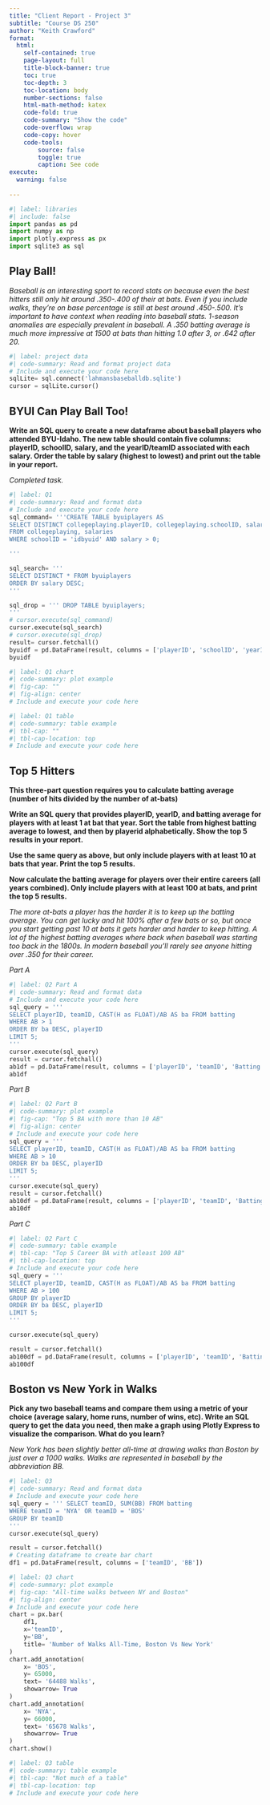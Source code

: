 ```yaml
---
title: "Client Report - Project 3"
subtitle: "Course DS 250"
author: "Keith Crawford"
format:
  html:
    self-contained: true
    page-layout: full
    title-block-banner: true
    toc: true
    toc-depth: 3
    toc-location: body
    number-sections: false
    html-math-method: katex
    code-fold: true
    code-summary: "Show the code"
    code-overflow: wrap
    code-copy: hover
    code-tools:
        source: false
        toggle: true
        caption: See code
execute: 
  warning: false
    
---
```


```python
#| label: libraries
#| include: false
import pandas as pd
import numpy as np
import plotly.express as px
import sqlite3 as sql
```


## Play Ball!


_Baseball is an interesting sport to record stats on because even the best hitters still only hit around .350-.400 of their at bats. Even if you include walks, they're on base percentage is still at best around .450-.500. It's important to have context when reading into baseball stats. 1-season anomalies are especially prevalent in baseball. A .350 batting average is much more impressive at 1500 at bats than hitting 1.0 after 3, or .642 after 20._

```python
#| label: project data
#| code-summary: Read and format project data
# Include and execute your code here
sqlLite= sql.connect('lahmansbaseballdb.sqlite')
cursor = sqlLite.cursor()
```



## BYUI Can Play Ball Too!

__Write an SQL query to create a new dataframe about baseball players who attended BYU-Idaho. The new table should contain five columns: playerID, schoolID, salary, and the yearID/teamID associated with each salary. Order the table by salary (highest to lowest) and print out the table in your report.__

_Completed task._

```python
#| label: Q1
#| code-summary: Read and format data
# Include and execute your code here
sql_command= '''CREATE TABLE byuiplayers AS 
SELECT DISTINCT collegeplaying.playerID, collegeplaying.schoolID, salaries.yearID, salaries.teamID, salaries.salary 
FROM collegeplaying, salaries
WHERE schoolID = 'idbyuid' AND salary > 0;

'''

sql_search= '''
SELECT DISTINCT * FROM byuiplayers
ORDER BY salary DESC;
'''

sql_drop = ''' DROP TABLE byuiplayers;
'''
# cursor.execute(sql_command)
cursor.execute(sql_search)
# cursor.execute(sql_drop)
result= cursor.fetchall()
byuidf = pd.DataFrame(result, columns = ['playerID', 'schoolID', 'yearID', 'teamID', 'salary'])
byuidf

```



```python
#| label: Q1 chart
#| code-summary: plot example
#| fig-cap: ""
#| fig-align: center
# Include and execute your code here

```


```python
#| label: Q1 table
#| code-summary: table example
#| tbl-cap: ""
#| tbl-cap-location: top
# Include and execute your code here


```


## Top 5 Hitters

__This three-part question requires you to calculate batting average (number of hits divided by the number of at-bats)__

__Write an SQL query that provides playerID, yearID, and batting average for players with at least 1 at bat that year. Sort the table from highest batting average to lowest, and then by playerid alphabetically. Show the top 5 results in your report.__

__Use the same query as above, but only include players with at least 10 at bats that year. Print the top 5 results.__

__Now calculate the batting average for players over their entire careers (all years combined). Only include players with at least 100 at bats, and print the top 5 results.__

_The more at-bats a player has the harder it is to keep up the batting average. You can get lucky and hit 100% after a few bats or so, but once you start getting past 10 at bats it gets harder and harder to keep hitting. A lot of the highest batting averages where back when baseball was starting too back in the 1800s. In modern baseball you'll rarely see anyone hitting over .350 for their career._

_Part A_

```python
#| label: Q2 Part A
#| code-summary: Read and format data
# Include and execute your code here
sql_query = '''
SELECT playerID, teamID, CAST(H as FLOAT)/AB AS ba FROM batting
WHERE AB > 1
ORDER BY ba DESC, playerID
LIMIT 5;
'''
cursor.execute(sql_query)
result = cursor.fetchall()
ab1df = pd.DataFrame(result, columns = ['playerID', 'teamID', 'Batting Average'])
ab1df
```

_Part B_

```python
#| label: Q2 Part B
#| code-summary: plot example
#| fig-cap: "Top 5 BA with more than 10 AB"
#| fig-align: center
# Include and execute your code here
sql_query = '''
SELECT playerID, teamID, CAST(H as FLOAT)/AB AS ba FROM batting
WHERE AB > 10
ORDER BY ba DESC, playerID
LIMIT 5;
'''
cursor.execute(sql_query)
result = cursor.fetchall()
ab10df = pd.DataFrame(result, columns = ['playerID', 'teamID', 'Batting Average'])
ab10df
```

_Part C_

```python
#| label: Q2 Part C
#| code-summary: table example
#| tbl-cap: "Top 5 Career BA with atleast 100 AB"
#| tbl-cap-location: top
# Include and execute your code here
sql_query = '''
SELECT playerID, teamID, CAST(H as FLOAT)/AB AS ba FROM batting
WHERE AB > 100
GROUP BY playerID
ORDER BY ba DESC, playerID
LIMIT 5;
'''

cursor.execute(sql_query)

result = cursor.fetchall()
ab100df = pd.DataFrame(result, columns = ['playerID', 'teamID', 'Batting Average'])
ab100df

```


## Boston vs New York in Walks

__Pick any two baseball teams and compare them using a metric of your choice (average salary, home runs, number of wins, etc). Write an SQL query to get the data you need, then make a graph using Plotly Express to visualize the comparison. What do you learn?__

_New York has been slightly better all-time at drawing walks than Boston by just over a 1000 walks. Walks are represented in baseball by the abbreviation BB._

```python
#| label: Q3
#| code-summary: Read and format data
# Include and execute your code here
sql_query = ''' SELECT teamID, SUM(BB) FROM batting
WHERE teamID = 'NYA' OR teamID = 'BOS'
GROUP BY teamID
'''
cursor.execute(sql_query)

result = cursor.fetchall()
# Creating dataframe to create bar chart
df1 = pd.DataFrame(result, columns = ['teamID', 'BB'])


```


```python
#| label: Q3 chart
#| code-summary: plot example
#| fig-cap: "All-time walks between NY and Boston"
#| fig-align: center
# Include and execute your code here
chart = px.bar(
    df1, 
    x='teamID',
    y='BB',
    title= 'Number of Walks All-Time, Boston Vs New York'
)
chart.add_annotation(
    x= 'BOS',
    y= 65000,
    text= '64488 Walks',
    showarrow= True
)
chart.add_annotation(
    x= 'NYA',
    y= 66000,
    text= '65678 Walks',
    showarrow= True
)
chart.show()
```


```python
#| label: Q3 table
#| code-summary: table example
#| tbl-cap: "Not much of a table"
#| tbl-cap-location: top
# Include and execute your code here


```
